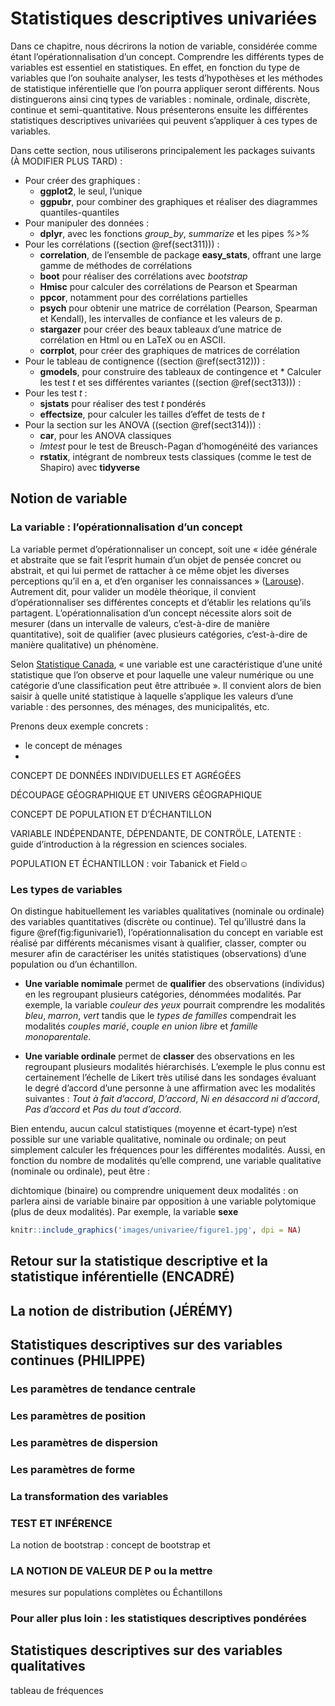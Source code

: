 # Statistiques descriptives univariées

Dans ce chapitre, nous décrirons la notion de variable, considérée comme étant l’opérationnalisation d’un concept. Comprendre les différents types de variables est essentiel en statistiques. En effet, en fonction du type de variables que l’on souhaite analyser, les tests d’hypothèses et les méthodes de statistique inférentielle que l’on pourra appliquer seront différents. Nous distinguerons ainsi cinq types de variables : nominale, ordinale, discrète, continue et semi-quantitative. Nous présenterons ensuite les différentes statistiques descriptives univariées qui peuvent s’appliquer à ces types de variables.

::: {.bloc_package .bloc_package_png data-latex="{blocs/package}"}
Dans cette section, nous utiliserons principalement les packages suivants (À MODIFIER PLUS TARD) : 

* Pour créer des graphiques :
  - **ggplot2**, le seul, l'unique
  - **ggpubr**, pour combiner des graphiques et réaliser des diagrammes quantiles-quantiles
* Pour manipuler des données : 
  - **dplyr**, avec les fonctions *group_by*, *summarize* et les pipes *%>%*
* Pour les corrélations ((section \@ref(sect311))) : 
  - **correlation**, de l'ensemble de package **easy_stats**, offrant une large gamme de méthodes de corrélations
  - **boot** pour réaliser des corrélations avec *bootstrap* 
  - **Hmisc** pour calculer des corrélations de Pearson et Spearman
  - **ppcor**, notamment pour des corrélations partielles
  - **psych** pour obtenir une matrice de  corrélation (Pearson, Spearman et Kendall), les intervalles de confiance et les valeurs de p.
  - **stargazer** pour créer des beaux tableaux d’une matrice de corrélation en Html ou en LaTeX ou en ASCII.
  - **corrplot**, pour créer des graphiques de matrices de corrélation
* Pour le tableau de contignence ((section \@ref(sect312))) :
  - **gmodels**, pour construire des tableaux de contingence et * Calculer les test *t* et ses différentes variantes ((section \@ref(sect313))) :
* Pour les test *t* : 
  - **sjstats** pour réaliser des test *t* pondérés
  - **effectsize**, pour calculer les tailles d'effet de tests de *t*
* Pour la section sur les ANOVA ((section \@ref(sect314))) : 
  - **car**, pour les ANOVA classiques
  - *lmtest* pour le test de Breusch-Pagan d'homogénéité des variances 
  - **rstatix**, intégrant de nombreux tests classiques (comme le test de Shapiro) avec **tidyverse**

:::


## Notion de variable {#sect21}

### La variable : l'opérationnalisation d'un concept {#sect211}

La variable permet d'opérationnaliser un concept, soit une « idée générale et abstraite que se fait l'esprit humain d'un objet de pensée concret ou abstrait, et qui lui permet de rattacher à ce même objet les diverses perceptions qu'il en a, et d'en organiser les connaissances » ([Larouse](https://www.larousse.fr/dictionnaires/francais/concept/17875?q=concept#17749)). Autrement dit, pour valider un modèle théorique, il convient d'opérationnaliser ses différentes concepts et d'établir les relations qu'ils partagent. L'opérationnalisation d'un concept nécessite alors soit de mesurer (dans un intervalle de valeurs, c'est-à-dire de manière quantitative), soit de qualifier (avec plusieurs catégories, c'est-à-dire de manière qualitative) un phénomène. 


Selon [Statistique Canada](https://www.statcan.gc.ca/fra/concepts/variable), « une variable est une caractéristique d'une unité statistique que l'on observe et pour laquelle une valeur numérique ou une catégorie d'une classification peut être attribuée ». Il convient alors de bien saisir à quelle unité statistique à laquelle s'applique les valeurs d'une variable : des personnes, des ménages, des municipalités, etc. 

Prenons deux exemple concrets :

* le concept de ménages 
*

CONCEPT DE DONNÉES INDIVIDUELLES ET AGRÉGÉES

DÉCOUPAGE GÉOGRAPHIQUE ET UNIVERS GÉOGRAPHIQUE

CONCEPT DE POPULATION ET D'ÉCHANTILLON

VARIABLE INDÉPENDANTE, DÉPENDANTE, DE CONTRÖLE, LATENTE : guide d'introduction à la régression en sciences sociales.

POPULATION ET ÉCHANTILLON : voir Tabanick et Field☺


### Les types de variables {#sect212}
On distingue habituellement les variables qualitatives (nominale ou ordinale) des variables quantitatives (discrète ou continue). Tel qu'illustré dans la figure \@ref(fig:figunivarie1), l'opérationnalisation du concept en variable est réalisé par différents mécanismes visant à qualifier, classer, compter ou mesurer afin de caractériser les unités statistiques (observations) d'une population ou d'un échantillon.

* **Une variable nomimale** permet de **qualifier** des observations (individus) en les regroupant plusieurs catégories, dénommées modalités. Par exemple, la variable _couleur des yeux_ pourrait comprendre les modalités _bleu_, _marron_, _vert_ tandis que le *types de familles* compendrait les modalités _couples marié_, _couple en union libre_ et _famille monoparentale_. 

* **Une variable ordinale** permet de **classer** des observations en les regroupant plusieurs modalités hiérarchisés. L'exemple le plus connu est certainement l'échelle de Likert très utilisé dans les sondages évaluant le degré d'accord d'une personne à une affirmation avec les modalités suivantes : _Tout à fait d'accord_, _D'accord_, _Ni en désaccord ni d'accord_, _Pas d'accord_ et _Pas du tout d'accord_. 

Bien entendu, aucun calcul statistiques (moyenne et écart-type) n'est possible sur une variable qualitative, nominale ou ordinale; on peut simplement calculer les fréquences pour les différentes modalités. Aussi, en fonction du nombre de modalités qu'elle comprend, une variable qualitative (nominale ou ordinale), peut être :

dichtomique (binaire) ou 
comprendre uniquement deux modalités : on parlera ainsi de variable binaire par opposition à une variable polytomique (plus de deux modalités). Par exemple, la variable **sexe**



```r
knitr::include_graphics('images/univariee/figure1.jpg', dpi = NA)
```


## Retour sur la statistique descriptive et la statistique inférentielle (ENCADRÉ)  {#sect22}

## La notion de distribution (JÉRÉMY) {#sect23}



## Statistiques descriptives sur des variables continues (PHILIPPE) {#sect24}

### Les paramètres de tendance centrale {#sect241}
### Les paramètres de position {#sect242}
### Les paramètres de dispersion {#sect243}
### Les paramètres de forme {#sect244}
### La transformation des variables {#sect245}

### TEST ET INFÉRENCE
La notion de bootstrap : 
concept de bootstrap et 

### LA NOTION DE VALEUR DE P ou la mettre
mesures sur populations complètes ou Échantillons

### Pour aller plus loin : les statistiques descriptives pondérées

## Statistiques descriptives sur des variables qualitatives
tableau de fréquences
